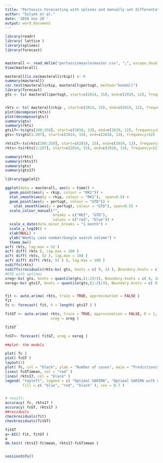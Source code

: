 ```yaml
---
title: "Pertussis Forecasting with splines and manually set differentation "
author: "Sulyok et al."
date: '2019 nov 28 '
output: word_document
---
```


```r
library(readr)
library( lattice )
library(splines)
library(forecast)


masterall <- read_delim("pertussismeaslesmaster.csv", ";", escape_double = FALSE, col_types = cols(time = col_date(format = "%Y.%m.%d")), trim_ws = TRUE)
View(masterall)

masterall[is.na(masterall$rkip)] <- 0 
summary(masterall)
cor.test(masterall$rkip, masterall$pertugt, method="kendall")
library(forecast)
gts <- ts( masterall$pertugt, start=c(2014, 15), end=c(2019, 12), frequency=52)


rkts <- ts( masterall$rkip , start=c(2014, 15), end=c(2019, 12), frequency=52)
plot(decompose(rkts))
plot(decompose(gts))
summary(gts)
summary(rkts)
gts17<-ts(gts[208:258], start=c(2018, 13), end=c(2019, 12), frequency=52)
gts<-ts(gts[1:207], start=c(2014, 15), end=c(2018, 13), frequency=52)

rkts17<-ts(rkts[208:258], start=c(2018, 13), end=c(2019, 12), frequency=52)
rkts<-ts(rkts[1:207], start=c(2014, 15), end=c(2018, 13), frequency=52)

summary(rkts)
summary(rkts17)
summary(gts)
summary(gts17)

library(ggplot2)

ggplot(data = masterall, aes(x = time)) +
  geom_point(aes(y = rkip, colour = "RKI")) +
  stat_smooth(aes(y = rkip, colour = "RKI"),  span=0.5) +
  geom_point(aes(y = pertugt, colour = "GTD")) +
    stat_smooth(aes(y = pertugt, colour = "GTD"), span=0.5) +
  scale_colour_manual("", 
                      breaks = c("RKI", "GTD"),
                      values = c("red", "blue")) +
  scale_x_date(date_minor_breaks = "1 month") +
  scale_y_log10() +
  xlab(NULL) +
  ylab("Weekly case number/Google search volume") +
  theme_bw()
acf( rkts, lag.max = 52 )
acf( diff( rkts ), lag.max = 100 )
acf( diff( rkts, 52 ), lag.max = 100 )
acf( diff( diff( rkts, 52 ) ), lag.max = 100 )
nsdiffs(rkts)
nsdiffs(residuals(rkts~bs( gts, knots = c( 9, 14 ), Boundary.knots = c( 0, 100 ) ) ))
#GTD with splines
xreg<-bs( gts, knots = quantile(gts,(1:2)/3), Boundary.knots = c( 0, 100 ) )
nxreg<-bs( gts17, knots = quantile(gts,(1:2)/3), Boundary.knots = c( 0, 100 ) )


fit <- auto.arima( rkts, trace = TRUE, approximation = FALSE )
fit
fc <- forecast( fit, h = length( gts17 ) )

fitGT <- auto.arima( rkts, trace = TRUE, approximation = FALSE, D = 1,
                     xreg = xreg )

fitGT

fcGT<- forecast( fitGT, xreg = nxreg )

##plot- the models

plot( fc )
plot( fcGT )
layout(1)
plot( fc, col = "black", ylab = "Number of cases", main = "Predictions" )
lines( fcGT$mean, col = "red" )
lines( rkts17, col = "black" )
legend( "topleft", legend = c( "Optimal SARIMA", "Optimal SARIMA with GT", "Actual" ),
        fill = c( "blue", "red", "black" ), cex = 0.7 )


# result:
accuracy( fc, rkts17 )
accuracy( fcGT, rkts17 )
##residuals
checkresiduals(fit)
checkresiduals(fitGT)

fitGT 
a<-AIC( fit, fitGT ) 
a
dm.test( rkts17-fc$mean, rkts17-fcGT$mean ) 


sessionInfo()






```
